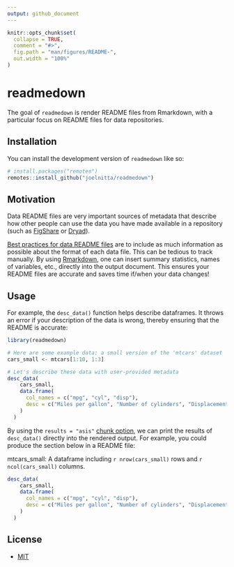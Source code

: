 ```yaml
---
output: github_document
---
```


<!-- README.md is generated from README.Rmd. Please edit that file -->

```r
knitr::opts_chunk$set(
  collapse = TRUE,
  comment = "#>",
  fig.path = "man/figures/README-",
  out.width = "100%"
)
```

# readmedown

<!-- badges: start -->
<!-- badges: end -->

The goal of `readmedown` is render README files from Rmarkdown, with a particular focus on README files for data repositories.

## Installation

You can install the development version of `readmedown` like so:

``` r
# install.packages("remotes")
remotes::install_github("joelnitta/readmedown")
```

## Motivation

Data README files are very important sources of metadata that describe how other people can use the data you have made available in a repository (such as [FigShare](https://figshare.com/) or [Dryad](https://datadryad.org/stash)).

[Best practices for data README files](https://datadryad.org/stash/faq#metadata) are to include as much information as possible about the format of each data file. This can be tedious to track manually. By using [Rmarkdown](https://bookdown.org/yihui/rmarkdown/), one can insert summary statistics, names of variables, etc., directly into the output document. This ensures your README files are accurate and saves time if/when your data changes!

## Usage

For example, the `desc_data()` function helps describe dataframes. It throws an error if your description of the data is wrong, thereby ensuring that the README is accurate:

```r
library(readmedown)

# Here are some example data: a small version of the 'mtcars' dataset
cars_small <- mtcars[1:10, 1:3]

# Let's describe these data with user-provided metadata
desc_data(
    cars_small,
    data.frame(
      col_names = c("mpg", "cyl", "disp"),
      desc = c("Miles per gallon", "Number of cylinders", "Displacement")
    )
  )
```


By using the `results = "asis"` [chunk option](https://yihui.org/knitr/options/), we can print the results of `desc_data()` directly into the rendered output. For example, you could produce the section below in a README file:

mtcars_small: A dataframe including `r nrow(cars_small)` rows and `r ncol(cars_small)` columns.

```r
desc_data(
    cars_small,
    data.frame(
      col_names = c("mpg", "cyl", "disp"),
      desc = c("Miles per gallon", "Number of cylinders", "Displacement")
    )
  )
```

## License

- [MIT](LICENSE.md)
